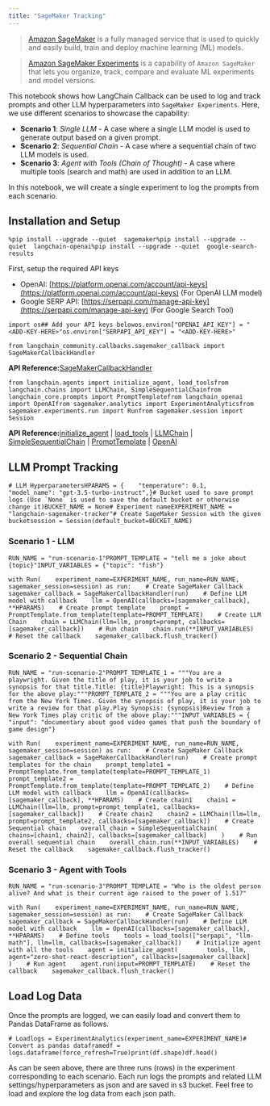 ```yaml
---
title: "SageMaker Tracking"
---
```


> [Amazon SageMaker](https://aws.amazon.com/sagemaker/) is a fully managed service that is used to quickly and easily build, train and deploy machine learning (ML) models.

> [Amazon SageMaker Experiments](https://docs.aws.amazon.com/sagemaker/latest/dg/experiments.html) is a capability of `Amazon SageMaker` that lets you organize, track, compare and evaluate ML experiments and model versions.

This notebook shows how LangChain Callback can be used to log and track prompts and other LLM hyperparameters into `SageMaker Experiments`. Here, we use different scenarios to showcase the capability:

* **Scenario 1**: *Single LLM* - A case where a single LLM model is used to generate output based on a given prompt.
* **Scenario 2**: *Sequential Chain* - A case where a sequential chain of two LLM models is used.
* **Scenario 3**: *Agent with Tools (Chain of Thought)* - A case where multiple tools (search and math) are used in addition to an LLM.

In this notebook, we will create a single experiment to log the prompts from each scenario.

## Installation and Setup

```
%pip install --upgrade --quiet  sagemaker%pip install --upgrade --quiet  langchain-openai%pip install --upgrade --quiet  google-search-results
```

First, setup the required API keys

* OpenAI: [https://platform.openai.com/account/api-keys](https://platform.openai.com/account/api-keys) (For OpenAI LLM model)
* Google SERP API: [https://serpapi.com/manage-api-key](https://serpapi.com/manage-api-key) (For Google Search Tool)

```
import os## Add your API keys belowos.environ["OPENAI_API_KEY"] = "<ADD-KEY-HERE>"os.environ["SERPAPI_API_KEY"] = "<ADD-KEY-HERE>"
```

```
from langchain_community.callbacks.sagemaker_callback import SageMakerCallbackHandler
```

**API Reference:**[SageMakerCallbackHandler](https://python.langchain.com/api_reference/community/callbacks/langchain_community.callbacks.sagemaker_callback.SageMakerCallbackHandler.html)

```
from langchain.agents import initialize_agent, load_toolsfrom langchain.chains import LLMChain, SimpleSequentialChainfrom langchain_core.prompts import PromptTemplatefrom langchain_openai import OpenAIfrom sagemaker.analytics import ExperimentAnalyticsfrom sagemaker.experiments.run import Runfrom sagemaker.session import Session
```

**API Reference:**[initialize\_agent](https://python.langchain.com/api_reference/langchain/agents/langchain.agents.initialize.initialize_agent.html) | [load\_tools](https://python.langchain.com/api_reference/community/agent_toolkits/langchain_community.agent_toolkits.load_tools.load_tools.html) | [LLMChain](https://python.langchain.com/api_reference/langchain/chains/langchain.chains.llm.LLMChain.html) | [SimpleSequentialChain](https://python.langchain.com/api_reference/langchain/chains/langchain.chains.sequential.SimpleSequentialChain.html) | [PromptTemplate](https://python.langchain.com/api_reference/core/prompts/langchain_core.prompts.prompt.PromptTemplate.html) | [OpenAI](https://python.langchain.com/api_reference/openai/llms/langchain_openai.llms.base.OpenAI.html)

## LLM Prompt Tracking

```
# LLM HyperparametersHPARAMS = {    "temperature": 0.1,    "model_name": "gpt-3.5-turbo-instruct",}# Bucket used to save prompt logs (Use `None` is used to save the default bucket or otherwise change it)BUCKET_NAME = None# Experiment nameEXPERIMENT_NAME = "langchain-sagemaker-tracker"# Create SageMaker Session with the given bucketsession = Session(default_bucket=BUCKET_NAME)
```

### Scenario 1 - LLM

```
RUN_NAME = "run-scenario-1"PROMPT_TEMPLATE = "tell me a joke about {topic}"INPUT_VARIABLES = {"topic": "fish"}
```

```
with Run(    experiment_name=EXPERIMENT_NAME, run_name=RUN_NAME, sagemaker_session=session) as run:    # Create SageMaker Callback    sagemaker_callback = SageMakerCallbackHandler(run)    # Define LLM model with callback    llm = OpenAI(callbacks=[sagemaker_callback], **HPARAMS)    # Create prompt template    prompt = PromptTemplate.from_template(template=PROMPT_TEMPLATE)    # Create LLM Chain    chain = LLMChain(llm=llm, prompt=prompt, callbacks=[sagemaker_callback])    # Run chain    chain.run(**INPUT_VARIABLES)    # Reset the callback    sagemaker_callback.flush_tracker()
```

### Scenario 2 - Sequential Chain

```
RUN_NAME = "run-scenario-2"PROMPT_TEMPLATE_1 = """You are a playwright. Given the title of play, it is your job to write a synopsis for that title.Title: {title}Playwright: This is a synopsis for the above play:"""PROMPT_TEMPLATE_2 = """You are a play critic from the New York Times. Given the synopsis of play, it is your job to write a review for that play.Play Synopsis: {synopsis}Review from a New York Times play critic of the above play:"""INPUT_VARIABLES = {    "input": "documentary about good video games that push the boundary of game design"}
```

```
with Run(    experiment_name=EXPERIMENT_NAME, run_name=RUN_NAME, sagemaker_session=session) as run:    # Create SageMaker Callback    sagemaker_callback = SageMakerCallbackHandler(run)    # Create prompt templates for the chain    prompt_template1 = PromptTemplate.from_template(template=PROMPT_TEMPLATE_1)    prompt_template2 = PromptTemplate.from_template(template=PROMPT_TEMPLATE_2)    # Define LLM model with callback    llm = OpenAI(callbacks=[sagemaker_callback], **HPARAMS)    # Create chain1    chain1 = LLMChain(llm=llm, prompt=prompt_template1, callbacks=[sagemaker_callback])    # Create chain2    chain2 = LLMChain(llm=llm, prompt=prompt_template2, callbacks=[sagemaker_callback])    # Create Sequential chain    overall_chain = SimpleSequentialChain(        chains=[chain1, chain2], callbacks=[sagemaker_callback]    )    # Run overall sequential chain    overall_chain.run(**INPUT_VARIABLES)    # Reset the callback    sagemaker_callback.flush_tracker()
```

### Scenario 3 - Agent with Tools

```
RUN_NAME = "run-scenario-3"PROMPT_TEMPLATE = "Who is the oldest person alive? And what is their current age raised to the power of 1.51?"
```

```
with Run(    experiment_name=EXPERIMENT_NAME, run_name=RUN_NAME, sagemaker_session=session) as run:    # Create SageMaker Callback    sagemaker_callback = SageMakerCallbackHandler(run)    # Define LLM model with callback    llm = OpenAI(callbacks=[sagemaker_callback], **HPARAMS)    # Define tools    tools = load_tools(["serpapi", "llm-math"], llm=llm, callbacks=[sagemaker_callback])    # Initialize agent with all the tools    agent = initialize_agent(        tools, llm, agent="zero-shot-react-description", callbacks=[sagemaker_callback]    )    # Run agent    agent.run(input=PROMPT_TEMPLATE)    # Reset the callback    sagemaker_callback.flush_tracker()
```

## Load Log Data

Once the prompts are logged, we can easily load and convert them to Pandas DataFrame as follows.

```
# Loadlogs = ExperimentAnalytics(experiment_name=EXPERIMENT_NAME)# Convert as pandas dataframedf = logs.dataframe(force_refresh=True)print(df.shape)df.head()
```

As can be seen above, there are three runs (rows) in the experiment corresponding to each scenario. Each run logs the prompts and related LLM settings/hyperparameters as json and are saved in s3 bucket. Feel free to load and explore the log data from each json path.
